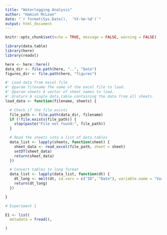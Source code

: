 ```yaml
---
title: "Waterlogging Analysis"
author: "Hamish McLean"
date: "`r format(Sys.Date(),  '%Y-%m-%d')`"
output: html_document
---
```


```r
knitr::opts_chunk$set(echo = TRUE, message = FALSE, warning = FALSE)
```

```r

library(data.table)
library(here)
library(readxl)

```

```r

here <- here::here()
data_dir <- file.path(here, "..", "Data")
figures_dir <- file.path(here, "figures")

```

```r

#' Load data from excel file
#' @param filename The name of the excel file to load.
#' @param sheets A vector of sheet names to load.
#' @return A single data.table containing the data from all sheets.
load_data <- function(filename, sheets) {

  # Check if the file exists
  file_path <- file.path(data_dir, filename)
  if (!file.exists(file_path)) {
    stop(paste("File not found:", file_path))
  }

  # Read the sheets into a list of data.tables
  data_list <- lapply(sheets, function(sheet) {
    sheet_data <- read_excel(file_path, sheet = sheet)
    setDT(sheet_data)
    return(sheet_data)
  })

  # Convert tables to long format
  data_list <- lapply(data_list, function(dt) {
    dt_long <- melt(dt, id.vars = c("ID", "Date"), variable.name = "Variable", value.name = "Value")
    return(dt_long)
  })

}

# Experiment 1

E1 <- list(
  metadata = fread(),

)

```

